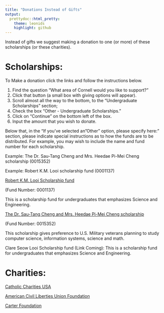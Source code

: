 ```yaml
---
title: "Donations Instead of Gifts"
output:
  prettydoc::html_pretty:
    theme: leonids
    highlight: github
---
```


Instead of gifts we suggest making a donation to one (or more) of these scholarships (or these charities).

# Scholarships:

To Make a donation click the links and follow the instructions below.

1. Find the question "What area of Cornell would you like to support?"
2. Click that button (a small box with giving options will appear).
3. Scroll almost all the way to the bottom, to the "Undergraduate Scholarships" section;
4. Check the box "Other - Undergraduate Scholarships."
5. Click on "Continue" on the bottom left of the box.
6. Input the amount that you wish to donate.
 

Below that, in the "If you've selected an "Other" option, please specify here:" section, please indicate special instructions as to how the funds are to be distributed.  For example, you may wish to include the name and fund number for each scholarship. 

Example: The Dr. Sau-Tang Cheng and Mrs. Heedae Pi-Mei Cheng scholarship (0015352)

Example: Robert K.M. Looi scholarship fund (0001137)

[Robert K.M. Looi Scholarship fund](https://securelb.imodules.com/s/1717/alumni/index.aspx?sid=1717&gid=2&pgid=3052&cid=7311&CFID=8326842&CFTOKEN=26a8f686f61b80df-736EF6F7-D744-D15C-432E1D049F7A45C5)

(Fund Number: 0001137)

This is a scholarship fund for undergraduates that emphasizes Science and Engineering.

[The Dr. Sau-Tang Cheng and Mrs. Heedae Pi-Mei Cheng scholarship](https://securelb.imodules.com/s/1717/alumni/index.aspx?sid=1717&gid=2&pgid=3052&cid=7311&CFID=8326842&CFTOKEN=26a8f686f61b80df-736EF6F7-D744-D15C-432E1D049F7A45C5) 

(Fund Number: 0015352)

This scholarship gives preference to U.S. Military veterans planning to study computer science, information systems, science and math.

Clare Seow Looi Scholarship fund (Link Coming):
This is a scholarship fund for undergraduates that emphasizes Science and Engineering.

# Charities:

[Catholic Charities USA](https://www.catholiccharitiesusa.org/)

[American Civil Liberties Union Foundation](https://action.aclu.org/give/make-tax-deductible-gift-aclu-foundation?ms_aff=NAT&initms_aff=NAT&ms=19XXXX_about_dif_fdn&initms=19XXXX_about_dif_fdn&ms_chan=web&initms_chan=web&cid=7014A000001jncjQAA)

[Carter Foundation](https://www.cartercenter.org/)